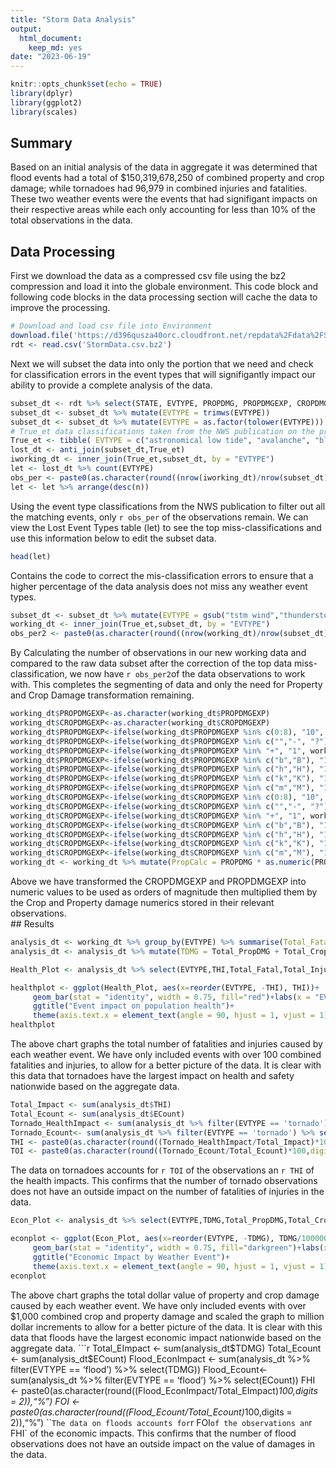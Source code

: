 ```yaml
---
title: "Storm Data Analysis"
output: 
  html_document: 
    keep_md: yes
date: "2023-06-19"
---
```


```r
knitr::opts_chunk$set(echo = TRUE)
library(dplyr)
library(ggplot2)
library(scales)
```
## Summary
Based on an initial analysis of the data in aggregate it was determined that flood events had a total of $150,319,678,250 of combined property and crop damage; while tornadoes had 96,979 in combined injuries and fatalities. These two weather events were the events that had signifigant impacts on their respective areas while each only accounting for less than 10% of the total observations in the data. 

## Data Processing

First we download the data as a compressed csv file using the bz2 compression and load it into the globale environment. This code block and following code blocks in the data processing section will cache the data to improve the processing.

```r
# Download and load csv file into Environment
download.file('https://d396qusza40orc.cloudfront.net/repdata%2Fdata%2FStormData.csv.bz2','./StormData.csv.bz2')
rdt <- read.csv('StormData.csv.bz2')
```

Next we will subset the data into only the portion that we need and check for classification errors in the event types that will signifigantly impact our ability to provide a complete analysis of the data.

```r
subset_dt <- rdt %>% select(STATE, EVTYPE, PROPDMG, PROPDMGEXP, CROPDMG, CROPDMGEXP, FATALITIES, INJURIES)
subset_dt <- subset_dt %>% mutate(EVTYPE = trimws(EVTYPE))
subset_dt <- subset_dt %>% mutate(EVTYPE = as.factor(tolower(EVTYPE)))
# True_et data classifications taken from the NWS publication on the preperation of data.
True_et <- tibble( EVTYPE = c("astronomical low tide", "avalanche", "blizzard", "coastal flood", "cold/wind chill", "debris flow","dense fog",'dense smoke', "drought", "dust devil", "dust storm", "excessive heat", "extreme cold/wind chill", "flash flood", "flood", "freezing fog", "frost/freeze", "funnel cloud","hail", "heat", "heavy rain", "heavy snow", "high surf", "high wind", "hurricane/typhoon", "ice storm", "lakeshore flood", "lake-effect snow", "lightning", "marine hail", "marine high wind", "marine strong wind", "marine thunderstorm wind", "rip current", "seiche", "sleet", "storm tide","strong wind", "thunderstorm wind", "tornado", "tropical depression", "tropical storm","tsunami", "volcanic ash", "waterspout", "wildfire", "winter storm", "winter weather"))
lost_dt <- anti_join(subset_dt,True_et)
iworking_dt <- inner_join(True_et,subset_dt, by = "EVTYPE")
let <- lost_dt %>% count(EVTYPE)
obs_per <- paste0(as.character(round((nrow(iworking_dt)/nrow(subset_dt))*100, digits = 2)),"%")
let <- let %>% arrange(desc(n))

```

Using the event type classifications from the NWS publication to filter out all the matching events, only `r obs_per` of the observations remain. We can view the Lost Event Types table (let) to see the top miss-classifications and use this information below to edit the subset data.
```r
head(let)
```

Contains the code to correct the mis-classification errors to ensure that a higher percentage of the data analysis does not miss any weather event types. 
```r
subset_dt <- subset_dt %>% mutate(EVTYPE = gsub("tstm wind","thunderstorm wind",EVTYPE))
working_dt <- inner_join(True_et,subset_dt, by = "EVTYPE")
obs_per2 <- paste0(as.character(round((nrow(working_dt)/nrow(subset_dt))*100, digits = 2)),"%")
```
By Calculating the number of observations in our new working data and compared to the raw data subset after the correction of the top data miss-classification, we now have `r obs_per2`of the data observations to work with. This completes the segmenting of data and only the need for Property and Crop Damage transformation remaining. 
```r
working_dt$PROPDMGEXP<-as.character(working_dt$PROPDMGEXP)
working_dt$CROPDMGEXP<-as.character(working_dt$CROPDMGEXP)
working_dt$PROPDMGEXP<-ifelse(working_dt$PROPDMGEXP %in% c(0:8), "10", working_dt$PROPDMGEXP)
working_dt$PROPDMGEXP<-ifelse(working_dt$PROPDMGEXP %in% c("","-", "?"), "0", working_dt$PROPDMGEXP)
working_dt$PROPDMGEXP<-ifelse(working_dt$PROPDMGEXP %in% "+", "1", working_dt$PROPDMGEXP)
working_dt$PROPDMGEXP<-ifelse(working_dt$PROPDMGEXP %in% c("b","B"), "1000000000", working_dt$PROPDMGEXP)
working_dt$PROPDMGEXP<-ifelse(working_dt$PROPDMGEXP %in% c("h","H"), "100", working_dt$PROPDMGEXP)
working_dt$PROPDMGEXP<-ifelse(working_dt$PROPDMGEXP %in% c("k","K"), "1000", working_dt$PROPDMGEXP)
working_dt$PROPDMGEXP<-ifelse(working_dt$PROPDMGEXP %in% c("m","M"), "1000000", working_dt$PROPDMGEXP)
working_dt$CROPDMGEXP<-ifelse(working_dt$CROPDMGEXP %in% c(0:8), "10", working_dt$CROPDMGEXP)
working_dt$CROPDMGEXP<-ifelse(working_dt$CROPDMGEXP %in% c("","-", "?"), "0", working_dt$CROPDMGEXP)
working_dt$CROPDMGEXP<-ifelse(working_dt$CROPDMGEXP %in% "+", "1", working_dt$CROPDMGEXP)
working_dt$CROPDMGEXP<-ifelse(working_dt$CROPDMGEXP %in% c("b","B"), "1000000000", working_dt$CROPDMGEXP)
working_dt$CROPDMGEXP<-ifelse(working_dt$CROPDMGEXP %in% c("h","H"), "100", working_dt$CROPDMGEXP)
working_dt$CROPDMGEXP<-ifelse(working_dt$CROPDMGEXP %in% c("k","K"), "1000", working_dt$CROPDMGEXP)
working_dt$CROPDMGEXP<-ifelse(working_dt$CROPDMGEXP %in% c("m","M"), "1000000", working_dt$CROPDMGEXP)
working_dt <- working_dt %>% mutate(PropCalc = PROPDMG * as.numeric(PROPDMGEXP), CropCalc = CROPDMG * as.numeric(CROPDMGEXP))
```
Above we have transformed the CROPDMGEXP and PROPDMGEXP into numeric values to be used as orders of magnitude then multiplied them by the Crop and Property damage numerics stored in their relevant observations.  
## Results

```r
analysis_dt <- working_dt %>% group_by(EVTYPE) %>% summarise(Total_Fatal = sum(FATALITIES, na.rm = TRUE), Total_Injuries = sum(INJURIES, na.rm = TRUE), Total_PropDMG = sum(PropCalc,na.rm = TRUE), Total_CropDMG = sum(CropCalc,na.rm = TRUE),ECount = n())
analysis_dt <- analysis_dt %>% mutate(TDMG = Total_PropDMG + Total_CropDMG, THI = Total_Fatal+Total_Injuries)

Health_Plot <- analysis_dt %>% select(EVTYPE,THI,Total_Fatal,Total_Injuries,ECount) %>% arrange(desc(THI)) %>% filter(THI > 100)

healthplot <- ggplot(Health_Plot, aes(x=reorder(EVTYPE, -THI), THI))+
     geom_bar(stat = "identity", width = 0.75, fill="red")+labs(x = "EVENT TYPE", y="Combined Total Fatalities and Injuries")+scale_y_continuous(labels = comma)+
     ggtitle("Event impact on population health")+
     theme(axis.text.x = element_text(angle = 90, hjust = 1, vjust = 1),plot.title = element_text(hjust = 0.5))
healthplot
```

The above chart graphs the total number of fatalities and injuries caused by each weather event. We have only included events with over 100 combined fatalities and injuries, to allow for a better picture of the data. It is clear with this data that tornadoes have the largest impact on health and safety nationwide based on the aggregate data. 
```r
Total_Impact <- sum(analysis_dt$THI)
Total_Ecount <- sum(analysis_dt$ECount)
Tornado_HealthImpact <- sum(analysis_dt %>% filter(EVTYPE == 'tornado') %>% select(THI))
Tornado_Ecount<- sum(analysis_dt %>% filter(EVTYPE == 'tornado') %>% select(ECount))
THI <- paste0(as.character(round((Tornado_HealthImpact/Total_Impact)*100,digits = 2)),"%")
TOI <- paste0(as.character(round((Tornado_Ecount/Total_Ecount)*100,digits = 2)),"%")
```
The data on tornadoes accounts for `r TOI` of the observations an `r THI` of the health impacts. This confirms that the number of tornado observations does not have an outside impact on the number of fatalities of injuries in the data. 

```r
Econ_Plot <- analysis_dt %>% select(EVTYPE,TDMG,Total_PropDMG,Total_CropDMG,ECount) %>% arrange(desc(THI)) %>% filter(TDMG > 1000)

econplot <- ggplot(Econ_Plot, aes(x=reorder(EVTYPE, -TDMG), TDMG/1000000))+
     geom_bar(stat = "identity", width = 0.75, fill="darkgreen")+labs(x = "EVENT TYPE", y="Property and Crop Dmg in Millions USD")+scale_y_continuous(labels = label_dollar())+
     ggtitle("Economic Impact by Weather Event")+
     theme(axis.text.x = element_text(angle = 90, hjust = 1, vjust = 1),plot.title = element_text(hjust = 0.5))
econplot
```

The above chart graphs the total dollar value of property and crop damage caused by each weather event. We have only included events with over $1,000 combined crop and property damage and scaled the graph to million dollar increments to allow for a better picture of the data. It is clear with this data that floods have the largest economic impact nationwide based on the aggregate data. 
```r
Total_EImpact <- sum(analysis_dt$TDMG)
Total_Ecount <- sum(analysis_dt$ECount)
Flood_EconImpact <- sum(analysis_dt %>% filter(EVTYPE == 'flood') %>% select(TDMG))
Flood_Ecount<- sum(analysis_dt %>% filter(EVTYPE == 'flood') %>% select(ECount))
FHI <- paste0(as.character(round((Flood_EconImpact/Total_EImpact)*100,digits = 2)),"%")
FOI <- paste0(as.character(round((Flood_Ecount/Total_Ecount)*100,digits = 2)),"%")
```
The data on floods accounts for `r FOI` of the observations an `r FHI` of the economic impacts. This confirms that the number of flood observations does not have an outside impact on the value of damages in the data. 
